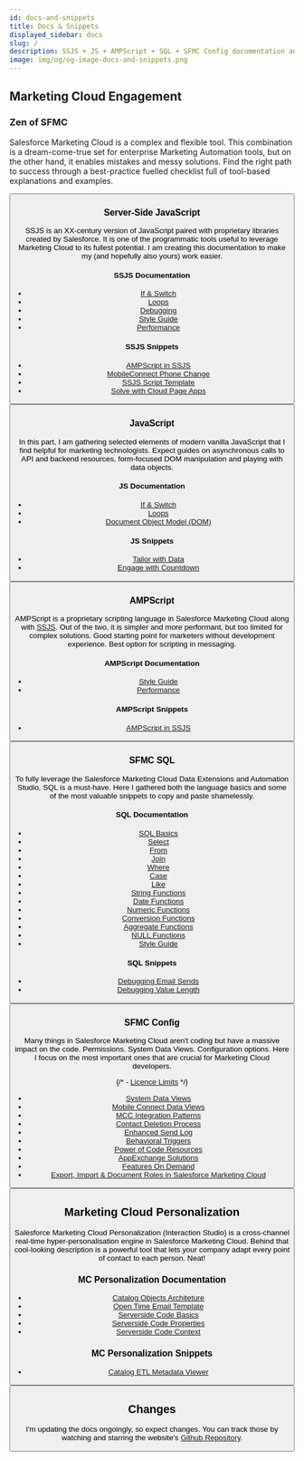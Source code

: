 ```yaml
---
id: docs-and-snippets
title: Docs & Snippets
displayed_sidebar: docs
slug: /
description: SSJS + JS + AMPScript + SQL + SFMC Config documentation and code snippets that I find useful for developing Salesforce Marketing Cloud.
image: img/og/og-image-docs-and-snippets.png
---
```



<LeadText content="SSJS + JS + AMPScript + SQL + SFMC & MCP Config documentation and code snippets that I find useful for developing Salesforce Marketing Cloud." />

## Marketing Cloud Engagement

### Zen of SFMC

Salesforce Marketing Cloud is a complex and flexible tool. This combination is a dream-come-true set for enterprise Marketing Automation tools, but on the other hand, it enables mistakes and messy solutions. Find the right path to success through a best-practice fuelled checklist full of tool-based explanations and examples.

<Button
    link='/docs/category/salesforce/marketing-cloud-engagement/zen-of-sfmc/'
    text='Read about Zen of SFMC'
/>

### Server-Side JavaScript

SSJS is an XX-century version of JavaScript paired with proprietary libraries created by Salesforce. It is one of the programmatic tools useful to leverage Marketing Cloud to its fullest potential. I am creating this documentation to make my (and hopefully also yours) work easier.

#### SSJS Documentation

- [If & Switch](/docs/salesforce/marketing-cloud-engagement/ssjs/ssjs-if-and-switch.mdx)
- [Loops](/docs/salesforce/marketing-cloud-engagement/ssjs/ssjs-loops.mdx)
- [Debugging](/docs/salesforce/marketing-cloud-engagement/ssjs/debugging-ssjs.mdx)
- [Style Guide](/docs/salesforce/marketing-cloud-engagement/ssjs/ssjs-style-guide.mdx)
- [Performance](/docs/salesforce/marketing-cloud-engagement/ssjs/ssjs-vs-ampscript-performance.mdx)

#### SSJS Snippets

- [AMPScript in SSJS](/docs/salesforce/marketing-cloud-engagement/ssjs/snippets/ampscript-in-ssjs.mdx)
- [MobileConnect Phone Change](/docs/salesforce/marketing-cloud-engagement/ssjs/snippets/ssjs-mobileconnect-phone-change.mdx)
- [SSJS Script Template](/docs/salesforce/marketing-cloud-engagement/ssjs/snippets/ssjs-script-template.mdx)
- [Solve with Cloud Page Apps](/docs/salesforce/marketing-cloud-engagement/ssjs/snippets/sfmc-cloud-page-apps.mdx)

<Button
    link='/docs/category/salesforce/marketing-cloud-engagement/ssjs/'
    text='Read about SSJS'
/>

### JavaScript

In this part, I am gathering selected elements of modern vanilla JavaScript that I find helpful for marketing technologists. Expect guides on asynchronous calls to API and backend resources, form-focused DOM manipulation and playing with data objects.

#### JS Documentation

- [If & Switch](/docs/js/js-if-and-switch.mdx)
- [Loops](/docs/js/js-loops.mdx)
- [Document Object Model (DOM)](/docs/js/js-dom.mdx)

#### JS Snippets

- [Tailor with Data](/docs/js/snippets/tailor-with-data.mdx)
- [Engage with Countdown](/docs/js/snippets/engage-with-countdown.mdx)

<Button
    link='/docs/category/javascript/'
    text='Read about JavaScript'
/>

### AMPScript

AMPScript is a proprietary scripting language in Salesforce Marketing Cloud along with [SSJS](#server-side-javascript). Out of the two, it is simpler and more performant, but too limited for complex solutions. Good starting point for marketers without development experience. Best option for scripting in messaging.

#### AMPScript Documentation

- [Style Guide](/docs/salesforce/marketing-cloud-engagement/ampscript/ampscript-style-guide.mdx)
- [Performance](/docs/salesforce/marketing-cloud-engagement/ssjs/ssjs-vs-ampscript-performance.mdx)

#### AMPScript Snippets

- [AMPScript in SSJS](/docs/salesforce/marketing-cloud-engagement/ssjs/snippets/ampscript-in-ssjs.mdx)

<Button
    link='/docs/category/salesforce/marketing-cloud-engagement/ampscript/'
    text='Read about AMPScript'
/>

### SFMC SQL

To fully leverage the Salesforce Marketing Cloud Data Extensions and Automation Studio, SQL is a must-have. Here I gathered both the language basics and some of the most valuable snippets to copy and paste shamelessly.

#### SQL Documentation

- [SQL Basics](/docs/salesforce/marketing-cloud-engagement/sql/sql-basics.mdx)
- [Select](/docs/salesforce/marketing-cloud-engagement/sql/sql-select.mdx)
- [From](/docs/salesforce/marketing-cloud-engagement/sql/sql-from.mdx)
- [Join](/docs/salesforce/marketing-cloud-engagement/sql/sql-join.mdx)
- [Where](/docs/salesforce/marketing-cloud-engagement/sql/sql-where.mdx)
- [Case](/docs/salesforce/marketing-cloud-engagement/sql/sql-case.mdx)
- [Like](/docs/salesforce/marketing-cloud-engagement/sql/sql-like.mdx)
- [String Functions](/docs/salesforce/marketing-cloud-engagement/sql/sql-string-functions.mdx)
- [Date Functions](/docs/salesforce/marketing-cloud-engagement/sql/sql-date-functions.mdx)
- [Numeric Functions](/docs/salesforce/marketing-cloud-engagement/sql/sql-numeric-functions.mdx)
- [Conversion Functions](/docs/salesforce/marketing-cloud-engagement/sql/sql-conversion-functions.mdx)
- [Aggregate Functions](/docs/salesforce/marketing-cloud-engagement/sql/sql-aggregate-functions.mdx)
- [NULL Functions](/docs/salesforce/marketing-cloud-engagement/sql/sql-null-functions.mdx)
- [Style Guide](/docs/salesforce/marketing-cloud-engagement/sql/sql-style-guide.mdx)

#### SQL Snippets

- [Debugging Email Sends](/docs/salesforce/marketing-cloud-engagement/sql/snippets/sql-debugging-email-sends.mdx)
- [Debugging Value Length](/docs/salesforce/marketing-cloud-engagement/sql/snippets/sql-debugging-value-length.mdx)

<Button
    link='/docs/category/salesforce/marketing-cloud-engagement/sql/'
    text='Read about SFMC SQL'
/>

### SFMC Config

Many things in Salesforce Marketing Cloud aren't coding but have a massive impact on the code. Permissions. System Data Views. Configuration options. Here I focus on the most important ones that are crucial for Marketing Cloud developers.

{/* - [Licence Limits](/docs/salesforce/marketing-cloud-engagement/config/licence-limits.mdx) */}
- [System Data Views](/docs/salesforce/marketing-cloud-engagement/config/system-data-views.mdx)
- [Mobile Connect Data Views](/docs/salesforce/marketing-cloud-engagement/config/mobile-connect-data-views.mdx)
- [MCC Integration Patterns](/docs/salesforce/marketing-cloud-engagement/config/mcc-integration-patterns.mdx)
- [Contact Deletion Process](/docs/salesforce/marketing-cloud-engagement/config/contact-deletion.mdx)
- [Enhanced Send Log](/docs/salesforce/marketing-cloud-engagement/config/enhanced-send-log.mdx)
- [Behavioral Triggers](/docs/salesforce/marketing-cloud-engagement/config/behavioral-triggers.mdx)
- [Power of Code Resources](/docs/salesforce/marketing-cloud-engagement/config/code-resource.mdx)
- [AppExchange Solutions](/docs/salesforce/marketing-cloud-engagement/config/appexchange-solutions.mdx)
- [Features On Demand](/docs/salesforce/marketing-cloud-engagement/config/features-on-demand.mdx)
- [Export, Import & Document Roles in Salesforce Marketing Cloud](/docs/salesforce/marketing-cloud-engagement/config/export-import-document-sfmc-roles.mdx)

<Button
    link='/docs/category/salesforce/marketing-cloud-engagement/config/'
    text='Read about SFMC Config'
/>

## Marketing Cloud Personalization

Salesforce Marketing Cloud Personalization (Interaction Studio) is a cross-channel real-time hyper-personalisation engine in Salesforce Marketing Cloud. Behind that cool-looking description is a powerful tool that lets your company adapt every point of contact to each person. Neat!

### MC Personalization Documentation

- [Catalog Objects Architeture](/docs/salesforce/marketing-cloud-personalization/catalog-architecture.mdx)
- [Open Time Email Template](/docs/salesforce/marketing-cloud-personalization/open-time-email.mdx)
- [Serverside Code Basics](/docs/salesforce/marketing-cloud-personalization/serverside-code-basics.mdx)
- [Serverside Code Properties](/docs/salesforce/marketing-cloud-personalization/serverside-code-properties.mdx)
- [Serverside Code Context](/docs/salesforce/marketing-cloud-personalization/serverside-code-context.mdx)

### MC Personalization Snippets

- [Catalog ETL Metadata Viewer](/docs/salesforce/marketing-cloud-personalization/snippets/catalog-etl-metadata-viewer.mdx)

<Button
    link='/docs/category/salesforce/marketing-cloud-personalization/'
    text='Read about MC Personalization'
/>

## Changes

I'm updating the docs ongoingly, so expect changes. You can track those by watching and starring the website's [Github Repository](https://github.com/MateuszDabrowski/mateuszdabrowski.pl).